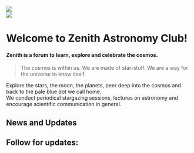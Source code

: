 

<Banner />

<Slider />

<div className="flex flex-col md:flex-row justify-center items-center">
    <div className='items-center'>
        <Image src="/img/New_Logo.jpeg" width={250} height={200} className="p-4 rounded-3xl"/>
    </div>
    <div >
        <Image src="/img/uoh.jpg" width={200} height={200} className="p-4 rounded-full"/>
    </div>
</div>

# Welcome to Zenith Astronomy Club!
#### Zenith is a forum to learn, explore and celebrate the cosmos.
> The cosmos is within us. We are made of star-stuff. We are a way for the universe to know itself.

Explore the stars, the moon, the planets, peer deep into the cosmos and back to the pale blue dot we call home.\
We conduct periodical stargazing sessions, lectures on astronomy and encourage scientific communication in general.

## News and Updates

<ListofFiles wrap={true} />

## Follow for updates:

<Email
    link='mailto:astronomyclub@uohyd.ac.in'
/>
<Instagram
    link='https://www.instagram.com/zenith_uoh/'
/>
